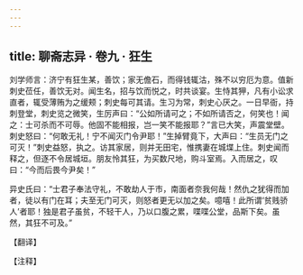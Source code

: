 ```yaml
---
---
---
```

title: 聊斋志异 · 卷九 · 狂生
---

刘学师言：济宁有狂生某，善饮；家无儋石，而得钱辄沽，殊不以穷厄为意。值新刺史莅任，善饮无对。闻生名，招与饮而悦之，时共谈宴。生恃其狎，凡有小讼求直者，辄受薄贿为之缓颊；刺史每可其请。生习为常，刺史心厌之。一日早衙，持刺登堂，刺史览之微笑，生厉声曰：“公如所请可之；不如所请否之，何笑也！闻之：士可杀而不可辱。他固不能相报，岂一笑不能报耶？”言已大笑，声震堂壁。刺史怒曰：“何敢无礼！宁不闻灭门令尹耶！”生掉臂竟下，大声曰：“生员无门之可灭！”刺史益怒，执之。访其家居，则并无田宅，惟携妻在城堞上住。刺史闻而释之，但逐不令居城垣。朋友怜其狂，为买数尺地，购斗室焉。入而居之，叹曰：“今而后畏今尹矣！”

异史氏曰：“士君子奉法守礼，不敢劫人于市，南面者奈我何哉！然仇之犹得而加者，徒以有门在耳；夫至无门可灭，则怒者更无以加之矣。噫嘻！此所谓‘贫贱骄人’者耶！独是君子虽贫，不轻干人，乃以口腹之累，喋喋公堂，品斯下矣。虽然，其狂不可及。”

【翻译】

【注释】

